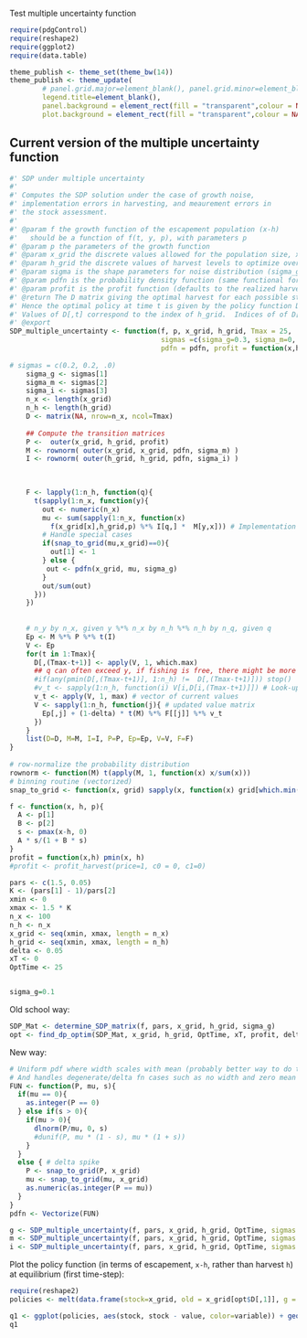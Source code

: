 Test multiple uncertainty function

  
```r
require(pdgControl)
require(reshape2)
require(ggplot2)
require(data.table)
````

```r
theme_publish <- theme_set(theme_bw(14))
theme_publish <- theme_update(
        # panel.grid.major=element_blank(), panel.grid.minor=element_blank(),
        legend.title=element_blank(), 
        panel.background = element_rect(fill = "transparent",colour = NA), 
        plot.background = element_rect(fill = "transparent",colour = NA))
```



## Current version of the multiple uncertainty function

```r
#' SDP under multiple uncertainty
#'
#' Computes the SDP solution under the case of growth noise, 
#' implementation errors in harvesting, and meaurement errors in 
#' the stock assessment.  
#'
#' @param f the growth function of the escapement population (x-h)
#'   should be a function of f(t, y, p), with parameters p
#' @param p the parameters of the growth function
#' @param x_grid the discrete values allowed for the population size, x
#' @param h_grid the discrete values of harvest levels to optimize over
#' @param sigma is the shape parameters for noise distribution (sigma_g, sigma_m, sigma_i) (default is no noise)
#' @param pdfn is the probability density function (same functional form is used for growth, measure, implement).  (Default is uniform)
#' @param profit is the profit function (defaults to the realized harvest)
#' @return The D matrix giving the optimal harvest for each possible state in each timestep.  
#' Hence the optimal policy at time t is given by the policy function D[,t].  
#' Values of D[,t] correspond to the index of h_grid.  Indices of of D[,t] correspond to states in y_grid.  
#' @export
SDP_multiple_uncertainty <- function(f, p, x_grid, h_grid, Tmax = 25,
                                     sigmas =c(sigma_g=0.3, sigma_m=0, sigma_i=0), 
                                     pdfn = pdfn, profit = function(x,h) pmin(x, h)){
  
# sigmas = c(0.2, 0.2, .0)
    sigma_g <- sigmas[1]      
    sigma_m <- sigmas[2]
    sigma_i <- sigmas[3]
    n_x <- length(x_grid)
    n_h <- length(h_grid)
    D <- matrix(NA, nrow=n_x, ncol=Tmax)  
            
    ## Compute the transition matrices 
    P <-  outer(x_grid, h_grid, profit) 
    M <- rownorm( outer(x_grid, x_grid, pdfn, sigma_m) )
    I <- rownorm( outer(h_grid, h_grid, pdfn, sigma_i) )  
    

    
    F <- lapply(1:n_h, function(q){  
      t(sapply(1:n_x, function(y){
        out <- numeric(n_x)
        mu <- sum(sapply(1:n_x, function(x)
          f(x_grid[x],h_grid,p) %*% I[q,] *  M[y,x])) # Implementation & Measurement error
        # Handle special cases
        if(snap_to_grid(mu,x_grid)==0){
          out[1] <- 1   
        } else {
         out <- pdfn(x_grid, mu, sigma_g)
        }
        out/sum(out)
      }))
    })
    
    
    # n_y by n_x, given y %*% n_x by n_h %*% n_h by n_q, given q
    Ep <- M %*% P %*% t(I)
    V <- Ep
    for(t in 1:Tmax){
      D[,(Tmax-t+1)] <- apply(V, 1, which.max) 
      ## q can often exceed y, if fishing is free, there might be more x than you think.  
      #if(any(pmin(D[,(Tmax-t+1)], 1:n_h) !=  D[,(Tmax-t+1)])) stop()
      #v_t <- sapply(1:n_h, function(i) V[i,D[i,(Tmax-t+1)]]) # Look-up value given by which.max
      v_t <- apply(V, 1, max) # vector of current values 
      V <- sapply(1:n_h, function(j){ # updated value matrix
        Ep[,j] + (1-delta) * t(M) %*% F[[j]] %*% v_t
      })
    }
    list(D=D, M=M, I=I, P=P, Ep=Ep, V=V, F=F)
}
  
# row-normalize the probability distribution
rownorm <- function(M) t(apply(M, 1, function(x) x/sum(x)))
# binning routine (vectorized)
snap_to_grid <- function(x, grid) sapply(x, function(x) grid[which.min(abs(grid - x))])   
```

 

``` r
f <- function(x, h, p){
  A <- p[1] 
  B <- p[2] 
  s <- pmax(x-h, 0)
  A * s/(1 + B * s)
}
profit = function(x,h) pmin(x, h)
#profit <- profit_harvest(price=1, c0 = 0, c1=0) 

pars <- c(1.5, 0.05)
K <- (pars[1] - 1)/pars[2]
xmin <- 0
xmax <- 1.5 * K
n_x <- 100
n_h <- n_x
x_grid <- seq(xmin, xmax, length = n_x)  
h_grid <- seq(xmin, xmax, length = n_h)
delta <- 0.05
xT <- 0
OptTime <- 25


sigma_g=0.1
````


  
Old school way:

``` r
SDP_Mat <- determine_SDP_matrix(f, pars, x_grid, h_grid, sigma_g)
opt <- find_dp_optim(SDP_Mat, x_grid, h_grid, OptTime, xT, profit, delta, reward=0)
````


New way: 

```r
# Uniform pdf where width scales with mean (probably better way to do that)
# And handles degenerate/delta fn cases such as no width and zero mean
FUN <- function(P, mu, s){
  if(mu == 0){
    as.integer(P == 0)
  } else if(s > 0){
    if(mu > 0){
      dlnorm(P/mu, 0, s)
      #dunif(P, mu * (1 - s), mu * (1 + s))
    }
  }
  else { # delta spike
    P <- snap_to_grid(P, x_grid)
    mu <- snap_to_grid(mu, x_grid)
    as.numeric(as.integer(P == mu))
  }
}
pdfn <- Vectorize(FUN)
```


```r
g <- SDP_multiple_uncertainty(f, pars, x_grid, h_grid, OptTime, sigmas = c(sigma_g=sigma_g, sigma_m=0, sigma_i=0), pdfn=pdfn)  
m <- SDP_multiple_uncertainty(f, pars, x_grid, h_grid, OptTime, sigmas = c(sigma_g=0.03, sigma_m=0.1, sigma_i=0), pdfn=pdfn)  
i <- SDP_multiple_uncertainty(f, pars, x_grid, h_grid, OptTime, sigmas = c(sigma_g=0.03, sigma_m=0, sigma_i=0.1), pdfn=pdfn)  
```

Plot the policy function (in terms of escapement, `x-h`, rather than harvest `h`) at equilibrium (first time-step):

```r
require(reshape2)
policies <- melt(data.frame(stock=x_grid, old = x_grid[opt$D[,1]], g = x_grid[g$D[,1]], meas = x_grid[m$D[,1]], imp = x_grid[i$D[,1]]), id="stock")
```

```r
q1 <- ggplot(policies, aes(stock, stock - value, color=variable)) + geom_point() + xlab("stock size") + ylab("escapement") 
q1
```

